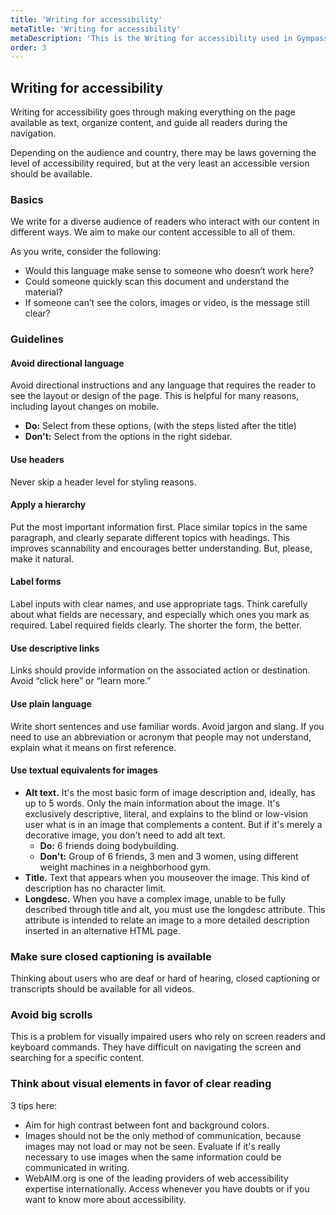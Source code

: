 ```yaml
---
title: 'Writing for accessibility'
metaTitle: 'Writing for accessibility'
metaDescription: 'This is the Writing for accessibility used in Gympass'
order: 3
---
```


## Writing for accessibility

Writing for accessibility goes through making everything on the page available
as text, organize content, and guide all readers during the navigation.

Depending on the audience and country, there may be laws governing the level of
accessibility required, but at the very least an accessible version should be
available.

### Basics

We write for a diverse audience of readers who interact with our content in
different ways. We aim to make our content accessible to all of them.

As you write, consider the following:

- Would this language make sense to someone who doesn’t work here?
- Could someone quickly scan this document and understand the material?
- If someone can’t see the colors, images or video, is the message still clear?

### Guidelines

#### Avoid directional language

Avoid directional instructions and any language that requires the reader to see
the layout or design of the page. This is helpful for many reasons, including
layout changes on mobile.

- **Do:** Select from these options, (with the steps listed after the title)
- **Don't:** Select from the options in the right sidebar.

#### Use headers

Never skip a header level for styling reasons.

#### Apply a hierarchy

Put the most important information first. Place similar topics in the same
paragraph, and clearly separate different topics with headings. This improves
scannability and encourages better understanding. But, please, make it natural.

#### Label forms

Label inputs with clear names, and use appropriate tags. Think carefully about
what fields are necessary, and especially which ones you mark as required. Label
required fields clearly. The shorter the form, the better.

#### Use descriptive links

Links should provide information on the associated action or destination. Avoid
“click here” or “learn more.”

#### Use plain language

Write short sentences and use familiar words. Avoid jargon and slang. If you
need to use an abbreviation or acronym that people may not understand,
explain what it means on first reference.

#### Use textual equivalents for images

- **Alt text.** It's the most basic form of image description and, ideally, has
  up to 5 words. Only the main information about the image. It's exclusively
  descriptive, literal, and explains to the blind or low-vision user what is in an
  image that complements a content. But if it's merely a decorative image, you
  don't need to add alt text.
  - **Do:** 6 friends doing bodybuilding.
  - **Don't:** Group of 6 friends, 3 men and 3 women, using different weight
    machines in a neighborhood gym.
- **Title.** Text that appears when you mouseover the image. This kind of
  description has no character limit.
- **Longdesc.** When you have a complex image, unable to be fully described
  through title and alt, you must use the longdesc attribute. This attribute
  is intended to relate an image to a more detailed description inserted in an
  alternative HTML page.

### Make sure closed captioning is available

Thinking about users who are deaf or hard of hearing, closed captioning or
transcripts should be available for all videos.

### Avoid big scrolls

This is a problem for visually impaired users who rely on screen readers and
keyboard commands. They have difficult on navigating the screen and searching
for a specific content.

### Think about visual elements in favor of clear reading

3 tips here:

- Aim for high contrast between font and background colors.
- Images should not be the only method of communication, because images may not
  load or may not be seen. Evaluate if it's really necessary to use images when
  the same information could be communicated in writing.
- WebAIM.org is one of the leading providers of web accessibility expertise
  internationally. Access whenever you have doubts or if you want to know more
  about accessibility.
